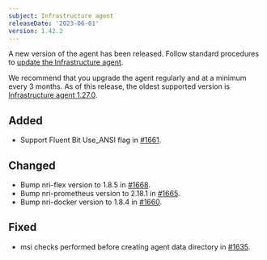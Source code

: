 ```yaml
---
subject: Infrastructure agent
releaseDate: '2023-06-01'
version: 1.42.2
---
```


A new version of the agent has been released. Follow standard procedures to [update the Infrastructure agent](/docs/infrastructure/install-configure-manage-infrastructure/update-or-uninstall/update-infrastructure-agent).

We recommend that you upgrade the agent regularly and at a minimum every 3 months. As of this release, the oldest supported version is [Infrastructure agent 1.27.0](/docs/release-notes/infrastructure-release-notes/infrastructure-agent-release-notes/new-relic-infrastructure-agent-1270).

## Added
* Support <DNT>Fluent Bit</DNT> Use_ANSI flag in [#1661](https://github.com/newrelic/infrastructure-agent/pull/1661).

## Changed
* Bump nri-flex version to 1.8.5 in [#1668](https://github.com/newrelic/infrastructure-agent/pull/1668).
* Bump nri-prometheus version to 2.18.1 in [#1665](https://github.com/newrelic/infrastructure-agent/pull/1665).
* Bump nri-docker version to 1.8.4 in [#1660](https://github.com/newrelic/infrastructure-agent/pull/1660).

## Fixed
* msi checks performed before creating agent data directory in [#1635](https://github.com/newrelic/infrastructure-agent/pull/1635).
